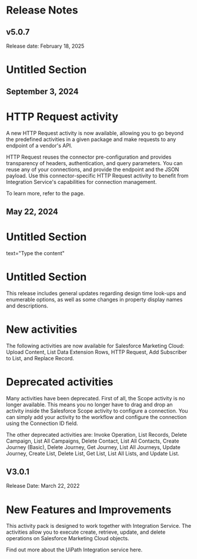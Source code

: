 ﻿# Release Notes


## v5.0.7

Release date: February 18, 2025

# Untitled Section


## September 3, 2024

# HTTP Request activity

A new HTTP Request activity is now available, allowing you to go beyond the
                predefined activities in a given package and make requests to any endpoint of a
                vendor's API.

HTTP Request reuses the connector pre-configuration and provides transparency
                of headers, authentication, and query parameters. You can reuse any of your
                connections, and provide the endpoint and the JSON payload. Use this
                connector-specific HTTP Request activity to benefit from Integration
                Service's capabilities for connection management.

To learn more, refer to the  page.


## May 22, 2024

# Untitled Section

text="Type the content"

# Untitled Section

This release includes general updates regarding design time look-ups and enumerable options, as well as some changes in property display names and descriptions.

# New activities

The following activities are now available for Salesforce Marketing Cloud: Upload Content, List Data Extension Rows, HTTP Request, Add Subscriber to List, and Replace Record.

# Deprecated activities

Many activities have been deprecated. First of all, the Scope activity is no longer available. This means you no longer have to drag and drop an activity inside the Salesforce Scope activity to configure a connection. You can simply add your activity to the workflow and configure the connection using the Connection ID field.

The other deprecated activities are: Invoke Operation, List Records, Delete Campaign, List All Campaigns, Delete Contact, List All Contacts, Create Journey (Basic), Delete Journey, Get Journey, List All Journeys, Update Journey, Create List, Delete List, Get List, List All Lists, and Update List.


## V3.0.1

Release Date: March 22, 2022

# New Features and Improvements

This activity pack is designed to work together with Integration Service. The activities allow you to execute create, retrieve, update, and delete operations on Salesforce Marketing Cloud objects.

Find out more about the UiPath Integration service here.

